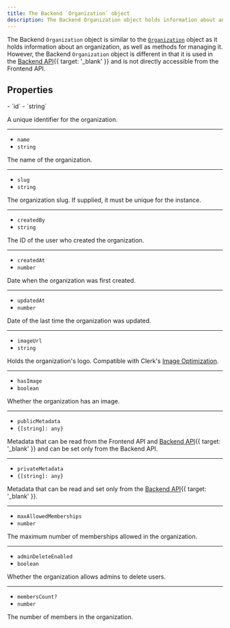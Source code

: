 ```yaml
---
title: The Backend `Organization` object
description: The Backend Organization object holds information about an organization, as well as methods for managing it. However, the it is different from the Organization object in that it is used in the Backend API and is not directly accessible from the Frontend API.
---
```


The Backend `Organization` object is similar to the [`Organization`](/docs/references/javascript/organization/organization) object as it holds information about an organization, as well as methods for managing it. However, the Backend `Organization` object is different in that it is used in the [Backend API](/docs/reference/backend-api/tag/Organizations#operation/ListOrganizations){{ target: '_blank' }} and is not directly accessible from the Frontend API.

## Properties

<Properties>
  - `id`
  - `string`

  A unique identifier for the organization.

  ---

  - `name`
  - `string`

  The name of the organization.

  ---

  - `slug`
  - `string`

  The organization slug. If supplied, it must be unique for the instance.

  ---

  - `createdBy`
  - `string`

  The ID of the user who created the organization.

  ---

  - `createdAt`
  - `number`

  Date when the organization was first created.

  ---

  - `updatedAt`
  - `number`

  Date of the last time the organization was updated.

  ---

  - `imageUrl`
  - `string`

  Holds the organization's logo. Compatible with Clerk's [Image Optimization](/docs/guides/image-optimization/imageurl-image-optimization).

  ---

  - `hasImage`
  - `boolean`

  Whether the organization has an image.

  ---

  - `publicMetadata`
  - `{[string]: any}`

  Metadata that can be read from the Frontend API and [Backend API](/docs/reference/backend-api){{ target: '_blank' }} and can be set only from the Backend API.

  ---

  - `privateMetadata`
  - `{[string]: any}`

  Metadata that can be read and set only from the [Backend API](/docs/reference/backend-api){{ target: '_blank' }}.

  ---

  - `maxAllowedMemberships`
  - `number`

  The maximum number of memberships allowed in the organization.

  ---

  - `adminDeleteEnabled`
  - `boolean`

  Whether the organization allows admins to delete users.

  ---

  - `membersCount?`
  - `number`

  The number of members in the organization.
</Properties>
